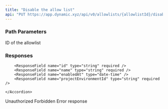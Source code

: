 ```yaml
---
title: "Disable the allow list"
api: "PUT https://app.dynamic.xyz/api/v0/allowlists/{allowlistId}/disable"
---
```


### Path Parameters

<ParamField path="allowlistId" type="string" required>
  ID of the allowlist
</ParamField>

### Responses

<Tabs>

<Tab title="🟢 200">

<ResponseField name="" type="array of objects" >
    <Accordion title="Show properties" >

        <ResponseField name="id" type="string" required />
        <ResponseField name="name" type="string" required />
        <ResponseField name="enabledAt" type="date-time" />
        <ResponseField name="projectEnvironmentId" type="string" required />

    </Accordion>

</ResponseField>

</Tab>

<Tab title="🔴 401">
Unauthorized

  <ResponseField name="" type="string" />
</Tab>

<Tab title="🔴 403">
Forbidden

  <ResponseField name="error" type="string" />
</Tab>

<Tab title="🔴 500">
Error response

<ResponseField name="error" type="string" />
 
</Tab>

</Tabs>

